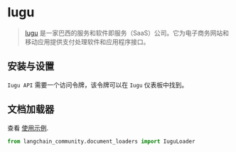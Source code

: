 # Iugu

>[Iugu](https://www.iugu.com/) 是一家巴西的服务和软件即服务（SaaS）公司。它为电子商务网站和移动应用提供支付处理软件和应用程序接口。

## 安装与设置

`Iugu API` 需要一个访问令牌，该令牌可以在 `Iugu` 仪表板中找到。

## 文档加载器

查看 [使用示例](/docs/integrations/document_loaders/iugu).

```python
from langchain_community.document_loaders import IuguLoader
```